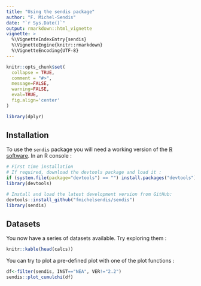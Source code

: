 ```yaml
---
title: "Using the sendis package"
author: "F. Michel-Sendis"
date: "`r Sys.Date()`"
output: rmarkdown::html_vignette 
vignette: >
  %\VignetteIndexEntry{sendis}
  %\VignetteEngine{knitr::rmarkdown}
  %\VignetteEncoding{UTF-8}
---
```


```r
knitr::opts_chunk$set(
  collapse = TRUE,
  comment = "#>", 
  message=FALSE, 
  warning=FALSE, 
  eval=TRUE,
  fig.align='center'
)

library(dplyr)

```
 
## Installation 

To use the `sendis` package you will need a working version of the [R software](https://www.r-project.org/). In an R console : 

```r
# First time installation  
# If required, download the devtools package and load it :
if (system.file(package="devtools") == "") install.packages("devtools")
library(devtools)

# Install and load the latest development version from GitHub:
devtools::install_github("fmichelsendis/sendis")
library(sendis)
```

## Datasets

You now have a series of datasets available. Try exploring them : 

```r
knitr::kable(head(calcs))
```
 

You can try to plot a pre-defined plot with one of the plot functions : 

```r
df<-filter(sendis, INST=="NEA", VER!="2.2")
sendis::plot_cumulchi(df)
```
 
